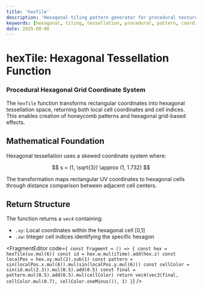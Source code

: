 ```yaml
---
title: 'hexTile'
description: 'Hexagonal tiling pattern generator for procedural texture and coordinate mapping'
keywords: [hexagonal, tiling, tessellation, procedural, pattern, coordinate]
date: 2025-08-06
---
```



# hexTile: Hexagonal Tessellation Function

### Procedural Hexagonal Grid Coordinate System

The `hexTile` function transforms rectangular coordinates into hexagonal tessellation space, returning both local cell coordinates and cell indices. This enables creation of honeycomb patterns and hexagonal grid-based effects.

## Mathematical Foundation

Hexagonal tessellation uses a skewed coordinate system where:

$$
s = (1, \sqrt{3}) \approx (1, 1.732)
$$

The transformation maps rectangular UV coordinates to hexagonal cells through distance comparison between adjacent cell centers.

## Return Structure

The function returns a `vec4` containing:

- `.xy`: Local coordinates within the hexagonal cell [0,1]
- `.zw`: Integer cell indices identifying the specific hexagon

<FragmentEditor
        code={`
const fragment = () => {
        const hex = hexTile(uv.mul(6))
        const id = hex.w.mul(iTime).add(hex.z)
        const localPos = hex.xy.mul(2).sub(1)
        const pattern = sin(localPos.x.mul(6)).mul(sin(localPos.y.mul(6)))
        const cellColor = sin(id.mul(2.3)).mul(0.5).add(0.5)
        const final = pattern.mul(0.5).add(0.5).mul(cellColor)
        return vec4(vec3(final, cellColor.mul(0.7), cellColor.oneMinus()), 1)
}`}
/>
